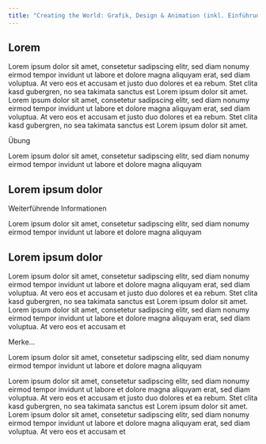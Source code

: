 ```yaml
---
title: "Creating the World: Grafik, Design & Animation (inkl. Einführung in die 3D Modelierung mit Blender"
---
```






## Lorem

Lorem ipsum dolor sit amet, consetetur sadipscing elitr, sed diam nonumy eirmod tempor invidunt ut labore et dolore magna aliquyam erat, sed diam voluptua. At vero eos et accusam et justo duo dolores et ea rebum. Stet clita kasd gubergren, no sea takimata sanctus est Lorem ipsum dolor sit amet. Lorem ipsum dolor sit amet, consetetur sadipscing elitr, sed diam nonumy eirmod tempor invidunt ut labore et dolore magna aliquyam erat, sed diam voluptua. At vero eos et accusam et justo duo dolores et ea rebum. Stet clita kasd gubergren, no sea takimata sanctus est Lorem ipsum dolor sit amet.


:::{.exercisebox}

::::{.exercisebox-header}
:::::{.exercisebox-icon}
:::::
Übung 
::::

::::{.exercisebox-body}
Lorem ipsum dolor sit amet, consetetur sadipscing elitr, sed diam nonumy eirmod tempor invidunt ut labore et dolore magna aliquyam
::::

:::



## Lorem ipsum dolor


:::{.tippbox} 

::::{.tippbox-header} 
:::::{.tippbox-icon} 
:::::
Weiterführende Informationen
:::: 
::::{.tippbox-body}
Lorem ipsum dolor sit amet, consetetur sadipscing elitr, sed diam nonumy eirmod tempor invidunt ut labore et dolore magna aliquyam
:::: 
:::

## Lorem ipsum dolor
Lorem ipsum dolor sit amet, consetetur sadipscing elitr, sed diam nonumy eirmod tempor invidunt ut labore et dolore magna aliquyam erat, sed diam voluptua. At vero eos et accusam et justo duo dolores et ea rebum. Stet clita kasd gubergren, no sea takimata sanctus est Lorem ipsum dolor sit amet. Lorem ipsum dolor sit amet, consetetur sadipscing elitr, sed diam nonumy eirmod tempor invidunt ut labore et dolore magna aliquyam erat, sed diam voluptua. At vero eos et accusam et

:::{.rememberbox} 

::::{.rememberbox-header}
:::::{.rememberbox-icon} 
:::::
Merke...
:::: 
::::{.rememberbox-body}
Lorem ipsum dolor sit amet, consetetur sadipscing elitr, sed diam nonumy eirmod tempor invidunt ut labore et dolore magna aliquyam
:::: 
:::

Lorem ipsum dolor sit amet, consetetur sadipscing elitr, sed diam nonumy eirmod tempor invidunt ut labore et dolore magna aliquyam erat, sed diam voluptua. At vero eos et accusam et justo duo dolores et ea rebum. Stet clita kasd gubergren, no sea takimata sanctus est Lorem ipsum dolor sit amet. Lorem ipsum dolor sit amet, consetetur sadipscing elitr, sed diam nonumy eirmod tempor invidunt ut labore et dolore magna aliquyam erat, sed diam voluptua. At vero eos et accusam et
